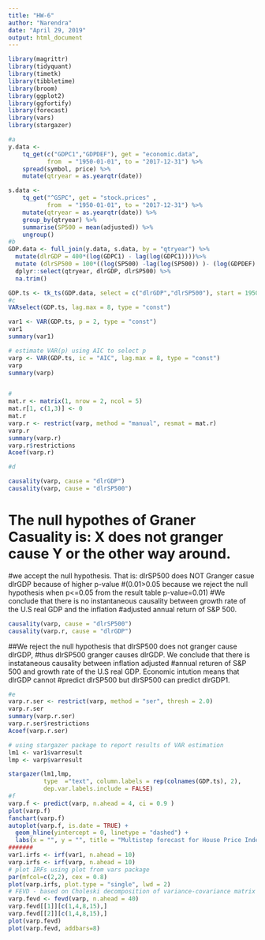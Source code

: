 ---
title: "HW-6"
author: "Narendra"
date: "April 29, 2019"
output: html_document
---

```{r}
library(magrittr)
library(tidyquant)
library(timetk)
library(tibbletime)
library(broom)
library(ggplot2)
library(ggfortify)
library(forecast)
library(vars)
library(stargazer)

```

```{r}
#a
y.data <-
    tq_get(c("GDPC1","GDPDEF"), get = "economic.data",
           from  = "1950-01-01", to = "2017-12-31") %>%
    spread(symbol, price) %>%
    mutate(qtryear = as.yearqtr(date))

s.data <-
    tq_get("^GSPC", get = "stock.prices" ,
           from  = "1950-01-01", to = "2017-12-31") %>%
    mutate(qtryear = as.yearqtr(date)) %>%
    group_by(qtryear) %>%
    summarise(SP500 = mean(adjusted)) %>%
    ungroup()
#b
GDP.data <- full_join(y.data, s.data, by = "qtryear") %>%
  mutate(dlrGDP = 400*(log(GDPC1) - lag(log(GDPC1))))%>%
  mutate (dlrSP500 = 100*((log(SP500) -lag(log(SP500)) )- (log(GDPDEF) - lag(log(GDPDEF)))))%>%
  dplyr::select(qtryear, dlrGDP, dlrSP500) %>%
  na.trim()

GDP.ts <- tk_ts(GDP.data, select = c("dlrGDP","dlrSP500"), start = 1950, frequency = 4)
#c
VARselect(GDP.ts, lag.max = 8, type = "const")

var1 <- VAR(GDP.ts, p = 2, type = "const")
var1
summary(var1)

# estimate VAR(p) using AIC to select p
varp <- VAR(GDP.ts, ic = "AIC", lag.max = 8, type = "const")
varp
summary(varp)


#
mat.r <- matrix(1, nrow = 2, ncol = 5)
mat.r[1, c(1,3)] <- 0
mat.r
varp.r <- restrict(varp, method = "manual", resmat = mat.r)
varp.r
summary(varp.r)
varp.r$restrictions
Acoef(varp.r)

#d

causality(varp, cause = "dlrGDP")
causality(varp, cause = "dlrSP500")
```
# The null hypothes of Graner Casuality is: X does not granger cause Y or the other way around.
#we accept the null hypothesis. That is: dlrSP500  does NOT Granger casue dlrGDP because of higher p-value 
#(0.01>0.05 because we reject the null hypothesis when p<=0.05 from the result table p-value=0.01)
#We conclude that there is no instantaneous causality between growth rate of the U.S real GDP and the inflation
#adjusted annual return of S&P 500.
```{r}
causality(varp, cause = "dlrSP500")
causality(varp.r, cause = "dlrGDP")
```
##We reject the null hypothesis that dlrSP500 does not granger cause dlrGDP,
#thus dlrSP500 granger causes dlrGDP. We conclude that there is instataneous causality between inflation adjusted
#annual returen of S&P 500 and growth rate of the U.S real GDP. Economic intution means that dlrGDP cannot 
#predict dlrSP500 but dlrSP500 can predict dlrGDP1.
```{r}
#e
varp.r.ser <- restrict(varp, method = "ser", thresh = 2.0)
varp.r.ser
summary(varp.r.ser)
varp.r.ser$restrictions
Acoef(varp.r.ser)

# using stargazer package to report results of VAR estimation
lm1 <- var1$varresult
lmp <- varp$varresult

stargazer(lm1,lmp,
          type  ="text", column.labels = rep(colnames(GDP.ts), 2),
          dep.var.labels.include = FALSE)
#f
varp.f <- predict(varp, n.ahead = 4, ci = 0.9 )
plot(varp.f)
fanchart(varp.f)
autoplot(varp.f, is.date = TRUE) +
  geom_hline(yintercept = 0, linetype = "dashed") +
  labs(x = "", y = "", title = "Multistep forecast for House Price Index, quarterly, log change")
#######
var1.irfs <- irf(var1, n.ahead = 10)
varp.irfs <- irf(varp, n.ahead = 10)
# plot IRFs using plot from vars package
par(mfcol=c(2,2), cex = 0.8)
plot(varp.irfs, plot.type = "single", lwd = 2)
# FEVD - based on Choleski decomposition of variance-covariance matrix var(e)
varp.fevd <- fevd(varp, n.ahead = 40)
varp.fevd[[1]][c(1,4,8,15),]
varp.fevd[[2]][c(1,4,8,15),]
plot(varp.fevd)
plot(varp.fevd, addbars=8)

```




